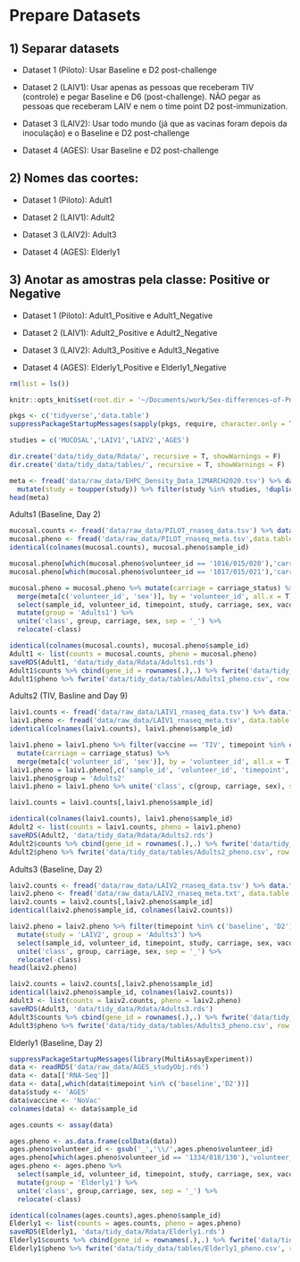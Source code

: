 # Prepare Datasets

## 1) Separar datasets

-   Dataset 1 (Piloto): Usar Baseline e D2 post-challenge

-   Dataset 2 (LAIV1): Usar apenas as pessoas que receberam TIV (controle) e pegar Baseline e D6 (post-challenge). NÃO pegar as pessoas que receberam LAIV e nem o time point D2 post-immunization.

-   Dataset 3 (LAIV2): Usar todo mundo (já que as vacinas foram depois da inoculação) e o Baseline e D2 post-challenge

-   Dataset 4 (AGES): Usar Baseline e D2 post-challenge

## 2) Nomes das coortes:

-   Dataset 1 (Piloto): Adult1

-   Dataset 2 (LAIV1): Adult2

-   Dataset 3 (LAIV2): Adult3

-   Dataset 4 (AGES): Elderly1

## 3) Anotar as amostras pela classe: Positive or Negative

-   Dataset 1 (Piloto): Adult1_Positive e Adult1_Negative

-   Dataset 2 (LAIV1): Adult2_Positive e Adult2_Negative

-   Dataset 3 (LAIV2): Adult3_Positive e Adult3_Negative

-   Dataset 4 (AGES): Elderly1_Positive e Elderly1_Negative

```r
rm(list = ls())

knitr::opts_knit$set(root.dir = '~/Documents/work/Sex-differences-of-Pneumoccocal-colonization/')

pkgs <- c('tidyverse','data.table')
suppressPackageStartupMessages(sapply(pkgs, require, character.only = T))

studies = c('MUCOSAL','LAIV1','LAIV2','AGES')
```

```r
dir.create('data/tidy_data/Rdata/', recursive = T, showWarnings = F)
dir.create('data/tidy_data/tables/', recursive = T, showWarnings = F)
```

```r
meta <- fread('data/raw_data/EHPC_Density_Data_12MARCH2020.tsv') %>% data.frame(row.names = 'sample_id') %>%
  mutate(study = toupper(study)) %>% filter(study %in% studies, !duplicated(volunteer_id)) %>% select(-timepoint)
head(meta)
```

Adults1 (Baseline, Day 2)

```r
mucosal.counts <- fread('data/raw_data/PILOT_rnaseq_data.tsv') %>% data.frame(row.names = 1)
mucosal.pheno <- fread('data/raw_data/PILOT_rnaseq_meta.tsv',data.table = F)
identical(colnames(mucosal.counts), mucosal.pheno$sample_id)

mucosal.pheno[which(mucosal.pheno$volunteer_id == '1016/015/020'),'carriage_status'] <- 'NEG'
mucosal.pheno[which(mucosal.pheno$volunteer_id == '1017/015/021'),'carriage_status'] <- 'POS'

mucosal.pheno = mucosal.pheno %>% mutate(carriage = carriage_status) %>%
  merge(meta[c('volunteer_id', 'sex')], by = 'volunteer_id', all.x = T) %>% 
  select(sample_id, volunteer_id, timepoint, study, carriage, sex, vaccine) %>% 
  mutate(group = 'Adults1') %>% 
  unite('class', group, carriage, sex, sep = '_') %>% 
  relocate(-class)

identical(colnames(mucosal.counts), mucosal.pheno$sample_id)
Adult1 <- list(counts = mucosal.counts, pheno = mucosal.pheno)
saveRDS(Adult1, 'data/tidy_data/Rdata/Adults1.rds')
Adult1$counts %>% cbind(gene_id = rownames(.),.) %>% fwrite('data/tidy_data/tables/Adults1_counts.csv', row.names = F, sep = '\t')
Adult1$pheno %>% fwrite('data/tidy_data/tables/Adults1_pheno.csv', row.names = F, sep = '\t')
```

Adults2 (TIV, Basline and Day 9)

```r
laiv1.counts <- fread('data/raw_data/LAIV1_rnaseq_data.tsv') %>% data.frame(row.names = 1)
laiv1.pheno <- fread('data/raw_data/LAIV1_rnaseq_meta.tsv', data.table = F) %>% mutate(sample_id = sample_id_original)
identical(colnames(laiv1.counts), laiv1.pheno$sample_id)

laiv1.pheno = laiv1.pheno %>% filter(vaccine == 'TIV', timepoint %in% c('baseline','D9')) %>%
  mutate(carriage = carriage_status) %>%
  merge(meta[c('volunteer_id', 'sex')], by = 'volunteer_id', all.x = T)
laiv1.pheno = laiv1.pheno[,c('sample_id', 'volunteer_id', 'timepoint', 'study', 'carriage', 'sex', 'vaccine')]
laiv1.pheno$group = 'Adults2'
laiv1.pheno = laiv1.pheno %>% unite('class', c(group, carriage, sex), sep = '_')

laiv1.counts = laiv1.counts[,laiv1.pheno$sample_id]

identical(colnames(laiv1.counts), laiv1.pheno$sample_id)
Adult2 <- list(counts = laiv1.counts, pheno = laiv1.pheno)
saveRDS(Adult2, 'data/tidy_data/Rdata/Adults2.rds')
Adult2$counts %>% cbind(gene_id = rownames(.),.) %>% fwrite('data/tidy_data/tables/Adults2_counts.csv', row.names = F, sep = '\t')
Adult2$pheno %>% fwrite('data/tidy_data/tables/Adults2_pheno.csv', row.names = F, sep = '\t')
```

Adults3 (Baseline, Day 2)

```r
laiv2.counts <- fread('data/raw_data/LAIV2_rnaseq_data.tsv') %>% data.frame(row.names = 1)
laiv2.pheno <- fread('data/raw_data/LAIV2_rnaseq_meta.txt', data.table = F) %>% mutate(sample_id = sample_id_original)
laiv2.counts = laiv2.counts[,laiv2.pheno$sample_id]
identical(laiv2.pheno$sample_id, colnames(laiv2.counts))

laiv2.pheno = laiv2.pheno %>% filter(timepoint %in% c('baseline', 'D2')) %>% 
  mutate(study = 'LAIV2', group = 'Adults3') %>%
  select(sample_id, volunteer_id, timepoint, study, carriage, sex, vaccine, group) %>%
  unite('class', group, carriage, sex, sep = '_') %>% 
  relocate(-class)
head(laiv2.pheno)

laiv2.counts = laiv2.counts[,laiv2.pheno$sample_id]
identical(laiv2.pheno$sample_id, colnames(laiv2.counts))
Adult3 <- list(counts = laiv2.counts, pheno = laiv2.pheno)
saveRDS(Adult3, 'data/tidy_data/Rdata/Adults3.rds')
Adult3$counts %>% cbind(gene_id = rownames(.),.) %>% fwrite('data/tidy_data/tables/Adults3_counts.csv', row.names = F, sep = '\t')
Adult3$pheno %>% fwrite('data/tidy_data/tables/Adults3_pheno.csv', row.names = F, sep = '\t')
```

Elderly1 (Baseline, Day 2)

```r
suppressPackageStartupMessages(library(MultiAssayExperiment))
data <- readRDS('data/raw_data/AGES_studyObj.rds')
data <- data[['RNA-Seq']]
data <- data[,which(data$timepoint %in% c('baseline','D2'))]
data$study <- 'AGES'
data$vaccine <- 'NoVac'
colnames(data) <- data$sample_id

ages.counts <- assay(data)

ages.pheno <- as.data.frame(colData(data))
ages.pheno$volunteer_id <- gsub('_','\\/',ages.pheno$volunteer_id)
ages.pheno[which(ages.pheno$volunteer_id == '1334/018/130'),'volunteer_id'] <- '1344/018/130'
ages.pheno <- ages.pheno %>%
  select(sample_id, volunteer_id, timepoint, study, carriage, sex, vaccine) %>% 
  mutate(group = 'Elderly1') %>% 
  unite('class', group,carriage, sex, sep = '_') %>%
  relocate(-class)

identical(colnames(ages.counts),ages.pheno$sample_id)
Elderly1 <- list(counts = ages.counts, pheno = ages.pheno)
saveRDS(Elderly1, 'data/tidy_data/Rdata/Elderly1.rds')
Elderly1$counts %>% cbind(gene_id = rownames(.),.) %>% fwrite('data/tidy_data/tables/Elderly1_counts.csv', row.names = F, sep = '\t')
Elderly1$pheno %>% fwrite('data/tidy_data/tables/Elderly1_pheno.csv', row.names = F, sep = '\t')
```
